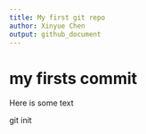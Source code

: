 ```yaml
---
title: My first git repo
author: Xinyue Chen
output: github_document
---
```


# my firsts commit

Here is some text

git init
